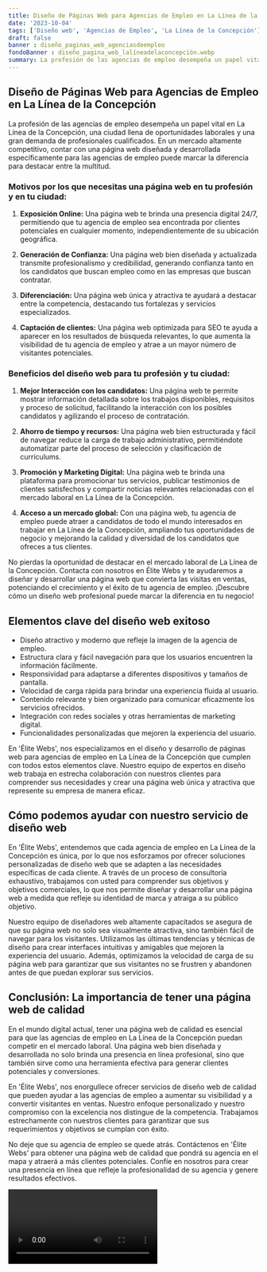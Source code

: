 ```yaml
---
title: Diseño de Páginas Web para Agencias de Empleo en La Línea de la Concepción
date: '2023-10-04'
tags: ['Diseño web', 'Agencias de Empleo', 'La Línea de la Concepción']
draft: false
banner : diseño_paginas_web_agenciasdeempleo
fondoBanner : diseño_pagina_web_lalíneadelaconcepción.webp
summary: La profesión de las agencias de empleo desempeña un papel vital en La Línea de la Concepción, una ciudad llena de oportunidades laborales y una gran demanda de profesionales cualificados. En un mercado altamente competitivo, contar con una página web diseñada y desarrollada específicamente para las agencias de empleo puede marcar la diferencia para destacar entre la multitud.
---
```


## Diseño de Páginas Web para Agencias de Empleo en La Línea de la Concepción

La profesión de las agencias de empleo desempeña un papel vital en La Línea de la Concepción, una ciudad llena de oportunidades laborales y una gran demanda de profesionales cualificados. En un mercado altamente competitivo, contar con una página web diseñada y desarrollada específicamente para las agencias de empleo puede marcar la diferencia para destacar entre la multitud.

### Motivos por los que necesitas una página web en tu profesión y en tu ciudad:

1. **Exposición Online:** Una página web te brinda una presencia digital 24/7, permitiendo que tu agencia de empleo sea encontrada por clientes potenciales en cualquier momento, independientemente de su ubicación geográfica.

2. **Generación de Confianza:** Una página web bien diseñada y actualizada transmite profesionalismo y credibilidad, generando confianza tanto en los candidatos que buscan empleo como en las empresas que buscan contratar.

3. **Diferenciación:** Una página web única y atractiva te ayudará a destacar entre la competencia, destacando tus fortalezas y servicios especializados.

4. **Captación de clientes:** Una página web optimizada para SEO te ayuda a aparecer en los resultados de búsqueda relevantes, lo que aumenta la visibilidad de tu agencia de empleo y atrae a un mayor número de visitantes potenciales.

### Beneficios del diseño web para tu profesión y tu ciudad:

1. **Mejor Interacción con los candidatos:** Una página web te permite mostrar información detallada sobre los trabajos disponibles, requisitos y proceso de solicitud, facilitando la interacción con los posibles candidatos y agilizando el proceso de contratación.

2. **Ahorro de tiempo y recursos:** Una página web bien estructurada y fácil de navegar reduce la carga de trabajo administrativo, permitiéndote automatizar parte del proceso de selección y clasificación de currículums.

3. **Promoción y Marketing Digital:** Una página web te brinda una plataforma para promocionar tus servicios, publicar testimonios de clientes satisfechos y compartir noticias relevantes relacionadas con el mercado laboral en La Línea de la Concepción.

4. **Acceso a un mercado global:** Con una página web, tu agencia de empleo puede atraer a candidatos de todo el mundo interesados en trabajar en La Línea de la Concepción, ampliando tus oportunidades de negocio y mejorando la calidad y diversidad de los candidatos que ofreces a tus clientes.

No pierdas la oportunidad de destacar en el mercado laboral de La Línea de la Concepción. Contacta con nosotros en Élite Webs y te ayudaremos a diseñar y desarrollar una página web que convierta las visitas en ventas, potenciando el crecimiento y el éxito de tu agencia de empleo. ¡Descubre cómo un diseño web profesional puede marcar la diferencia en tu negocio!

<GifSeo />

<Cta />

## Elementos clave del diseño web exitoso

- Diseño atractivo y moderno que refleje la imagen de la agencia de empleo.
- Estructura clara y fácil navegación para que los usuarios encuentren la información fácilmente.
- Responsividad para adaptarse a diferentes dispositivos y tamaños de pantalla.
- Velocidad de carga rápida para brindar una experiencia fluida al usuario.
- Contenido relevante y bien organizado para comunicar eficazmente los servicios ofrecidos.
- Integración con redes sociales y otras herramientas de marketing digital.
- Funcionalidades personalizadas que mejoren la experiencia del usuario.

En 'Élite Webs', nos especializamos en el diseño y desarrollo de páginas web para agencias de empleo en La Línea de la Concepción que cumplen con todos estos elementos clave. Nuestro equipo de expertos en diseño web trabaja en estrecha colaboración con nuestros clientes para comprender sus necesidades y crear una página web única y atractiva que represente su empresa de manera eficaz.

## Cómo podemos ayudar con nuestro servicio de diseño web

En 'Élite Webs', entendemos que cada agencia de empleo en La Línea de la Concepción es única, por lo que nos esforzamos por ofrecer soluciones personalizadas de diseño web que se adapten a las necesidades específicas de cada cliente. A través de un proceso de consultoría exhaustivo, trabajamos con usted para comprender sus objetivos y objetivos comerciales, lo que nos permite diseñar y desarrollar una página web a medida que refleje su identidad de marca y atraiga a su público objetivo.

Nuestro equipo de diseñadores web altamente capacitados se asegura de que su página web no solo sea visualmente atractiva, sino también fácil de navegar para los visitantes. Utilizamos las últimas tendencias y técnicas de diseño para crear interfaces intuitivas y amigables que mejoren la experiencia del usuario. Además, optimizamos la velocidad de carga de su página web para garantizar que sus visitantes no se frustren y abandonen antes de que puedan explorar sus servicios.

## Conclusión: La importancia de tener una página web de calidad

En el mundo digital actual, tener una página web de calidad es esencial para que las agencias de empleo en La Línea de la Concepción puedan competir en el mercado laboral. Una página web bien diseñada y desarrollada no solo brinda una presencia en línea profesional, sino que también sirve como una herramienta efectiva para generar clientes potenciales y conversiones.

En 'Élite Webs', nos enorgullece ofrecer servicios de diseño web de calidad que pueden ayudar a las agencias de empleo a aumentar su visibilidad y a convertir visitantes en ventas. Nuestro enfoque personalizado y nuestro compromiso con la excelencia nos distingue de la competencia. Trabajamos estrechamente con nuestros clientes para garantizar que sus requerimientos y objetivos se cumplan con éxito.

No deje que su agencia de empleo se quede atrás. Contáctenos en 'Élite Webs' para obtener una página web de calidad que pondrá su agencia en el mapa y atraerá a más clientes potenciales. Confíe en nosotros para crear una presencia en línea que refleje la profesionalidad de su agencia y genere resultados efectivos.

<Video />

<CtaBot job='Agencias de Empleo' city='La Línea de la Concepción'/>

<Gmaps query='La Línea de la Concepción+españa+maps' />